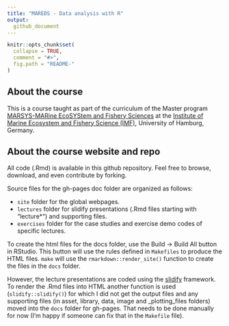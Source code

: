 ```yaml
---
title: "MAREDS - Data analysis with R"
output:
  github_document
---
```



<!-- README.md is generated from README.Rmd. Please edit that file -->

```r
knitr::opts_chunk$set(
  collapse = TRUE,
  comment = "#>",
  fig.path = "README-"
)
```

## About the course

This is a course taught as part of the curriculum of the Master program [MARSYS-MARine EcoSYStem and Fishery Sciences](https://www.biologie.uni-hamburg.de/en/studium/master/marine-oekosystem-und-fischereiwissenschaften.html) at the [Institute of Marine Ecosystem and Fishery Science (IMF)](https://www.biologie.uni-hamburg.de/en/einrichtungen/imf.html), University of Hamburg, Germany.

## About the course website and repo

All code (.Rmd) is available in this github repository. Feel free to browse, download, and even contribute by forking.

Source files for the gh-pages doc folder are organized as follows:

- `site` folder for the global webpages.
- `lectures` folder for slidify presentations (.Rmd files starting with "lecture*") and supporting files.
- `exercises` folder for the case studies and exercise demo codes of specific lectures.

To create the html files for the docs folder, use the Build -> Build All button in RStudio. This button will use the rules defined in `Makefiles` to produce the HTML files. `make` will use the `rmarkdown::render_site()` function to create the files in the `docs` folder.

However, the lecture presentations are coded using the [slidify](http://slidify.org) framework. To render the .Rmd files into HTML another function is used (`slidify::slidify()`) for which I did not get the output files and any supporting files (in asset, library, data, image and _plotting_files folders) moved into the `docs` folder for gh-pages. That needs to be done manually for now (I'm happy if someone can fix that in the `Makefile` file).

